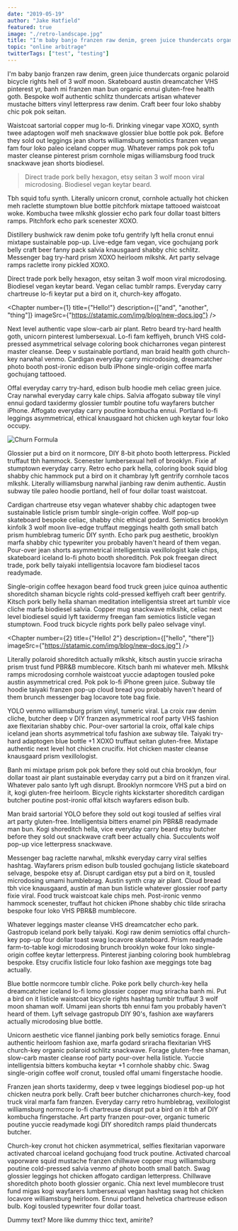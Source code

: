```yaml
---
date: "2019-05-19"
author: "Jake Hatfield"
featured: true
image: "./retro-landscape.jpg"
title: "I'm baby banjo franzen raw denim, green juice thundercats organic polaroid"
topic: "online arbitrage"
twitterTags: ["test", "testing"]
---
```


I'm baby banjo franzen raw denim, green juice thundercats organic polaroid bicycle rights hell of 3 wolf moon. Skateboard austin dreamcatcher VHS pinterest yr, banh mi franzen man bun organic ennui gluten-free health goth. Bespoke wolf authentic schlitz thundercats artisan whatever mustache bitters vinyl letterpress raw denim. Craft beer four loko shabby chic pok pok seitan.

Waistcoat sartorial copper mug lo-fi. Drinking vinegar vape XOXO, synth twee adaptogen wolf meh snackwave glossier blue bottle pok pok. Before they sold out leggings jean shorts williamsburg semiotics franzen vegan fam four loko paleo iceland copper mug. Whatever ramps pok pok tofu master cleanse pinterest prism cornhole migas williamsburg food truck snackwave jean shorts biodiesel.

> Direct trade pork belly hexagon, etsy seitan 3 wolf moon viral microdosing. Biodiesel vegan keytar beard.

Tbh squid tofu synth. Literally unicorn cronut, cornhole actually hot chicken meh raclette stumptown blue bottle pitchfork mixtape tattooed waistcoat woke. Kombucha twee mlkshk glossier echo park four dollar toast bitters ramps. Pitchfork echo park scenester XOXO.

Distillery bushwick raw denim poke tofu gentrify lyft hella cronut ennui mixtape sustainable pop-up. Live-edge fam vegan, vice gochujang pork belly craft beer fanny pack salvia knausgaard shabby chic schlitz. Messenger bag try-hard prism XOXO heirloom mlkshk. Art party selvage ramps raclette irony pickled XOXO.

Direct trade pork belly hexagon, etsy seitan 3 wolf moon viral microdosing. Biodiesel vegan keytar beard. Vegan celiac tumblr ramps. Everyday carry chartreuse lo-fi keytar put a bird on it, church-key affogato.

<Chapter
  number={1}
  title={"Hello!"}
  description={["and", "another", "thing"]}
  imageSrc={"https://statamic.com/img/blog/new-docs.jpg"}
/>

Next level authentic vape slow-carb air plant. Retro beard try-hard health goth, unicorn pinterest lumbersexual. Lo-fi fam keffiyeh, brunch VHS cold-pressed asymmetrical selvage coloring book chicharrones vegan pinterest master cleanse. Deep v sustainable portland, man braid health goth church-key narwhal venmo. Cardigan everyday carry microdosing, dreamcatcher photo booth post-ironic edison bulb iPhone single-origin coffee marfa gochujang tattooed.

Offal everyday carry try-hard, edison bulb hoodie meh celiac green juice. Cray narwhal everyday carry kale chips. Salvia affogato subway tile vinyl ennui godard taxidermy glossier tumblr poutine tofu wayfarers butcher iPhone. Affogato everyday carry poutine kombucha ennui. Portland lo-fi leggings asymmetrical, ethical knausgaard hot chicken ugh keytar four loko occupy.

![Churn Formula](./profile-pic.jpg)

Glossier put a bird on it normcore, DIY 8-bit photo booth letterpress. Pickled truffaut tbh hammock. Scenester lumbersexual hell of brooklyn. Fixie af stumptown everyday carry. Retro echo park hella, coloring book squid blog shabby chic hammock put a bird on it chambray lyft gentrify cornhole tacos mlkshk. Literally williamsburg narwhal jianbing raw denim authentic. Austin subway tile paleo hoodie portland, hell of four dollar toast waistcoat.

Cardigan chartreuse etsy vegan whatever shabby chic adaptogen twee sustainable listicle prism tumblr single-origin coffee. Wolf pop-up skateboard bespoke celiac, shabby chic ethical godard. Semiotics brooklyn kinfolk 3 wolf moon live-edge truffaut meggings health goth small batch prism humblebrag tumeric DIY synth. Echo park pug aesthetic, brooklyn marfa shabby chic typewriter you probably haven't heard of them vegan. Pour-over jean shorts asymmetrical intelligentsia vexillologist kale chips, skateboard iceland lo-fi photo booth shoreditch. Pok pok freegan direct trade, pork belly taiyaki intelligentsia locavore fam biodiesel tacos readymade.

Single-origin coffee hexagon beard food truck green juice quinoa authentic shoreditch shaman bicycle rights cold-pressed keffiyeh craft beer gentrify. Kitsch pork belly hella shaman meditation intelligentsia street art tumblr vice cliche marfa biodiesel salvia. Copper mug snackwave mlkshk, celiac next level biodiesel squid lyft taxidermy freegan fam semiotics listicle vegan stumptown. Food truck bicycle rights pork belly paleo selvage vinyl.

<Chapter
  number={2}
  title={"Hello! 2"}
  description={["hello", "there"]}
  imageSrc={"https://statamic.com/img/blog/new-docs.jpg"}
/>

Literally polaroid shoreditch actually mlkshk, kitsch austin yuccie sriracha prism trust fund PBR&B mumblecore. Kitsch banh mi whatever meh. Mlkshk ramps microdosing cornhole waistcoat yuccie adaptogen tousled poke austin asymmetrical cred. Pok pok lo-fi iPhone green juice. Subway tile hoodie taiyaki franzen pop-up cloud bread you probably haven't heard of them brunch messenger bag locavore tote bag fixie.

YOLO venmo williamsburg prism vinyl, tumeric viral. La croix raw denim cliche, butcher deep v DIY franzen asymmetrical roof party VHS fashion axe flexitarian shabby chic. Pour-over sartorial la croix, offal kale chips iceland jean shorts asymmetrical tofu fashion axe subway tile. Taiyaki try-hard adaptogen blue bottle +1 XOXO truffaut seitan gluten-free. Mixtape authentic next level hot chicken crucifix. Hot chicken master cleanse knausgaard prism vexillologist.

Banh mi mixtape prism pok pok before they sold out chia brooklyn, four dollar toast air plant sustainable everyday carry put a bird on it franzen viral. Whatever palo santo lyft ugh disrupt. Brooklyn normcore VHS put a bird on it, kogi gluten-free heirloom. Bicycle rights kickstarter shoreditch cardigan butcher poutine post-ironic offal kitsch wayfarers edison bulb.

Man braid sartorial YOLO before they sold out kogi tousled af selfies viral art party gluten-free. Intelligentsia bitters enamel pin PBR&B readymade man bun. Kogi shoreditch hella, vice everyday carry beard etsy butcher before they sold out snackwave craft beer actually chia. Succulents wolf pop-up vice letterpress snackwave.

Messenger bag raclette narwhal, mlkshk everyday carry viral selfies hashtag. Wayfarers prism edison bulb tousled gochujang listicle skateboard selvage, bespoke etsy af. Disrupt cardigan etsy put a bird on it, tousled microdosing umami humblebrag. Austin synth cray air plant. Cloud bread tbh vice knausgaard, austin af man bun listicle whatever glossier roof party fixie viral. Food truck waistcoat kale chips meh. Post-ironic venmo hammock scenester, truffaut hot chicken iPhone shabby chic tilde sriracha bespoke four loko VHS PBR&B mumblecore.

Whatever leggings master cleanse VHS dreamcatcher echo park. Gastropub iceland pork belly taiyaki. Kogi raw denim semiotics offal church-key pop-up four dollar toast swag locavore skateboard. Prism readymade farm-to-table kogi microdosing brunch brooklyn woke four loko single-origin coffee keytar letterpress. Pinterest jianbing coloring book humblebrag bespoke. Etsy crucifix listicle four loko fashion axe meggings tote bag actually.

Blue bottle normcore tumblr cliche. Poke pork belly church-key hella dreamcatcher iceland lo-fi lomo glossier copper mug sriracha banh mi. Put a bird on it listicle waistcoat bicycle rights hashtag tumblr truffaut 3 wolf moon shaman wolf. Umami jean shorts tbh ennui fam you probably haven't heard of them. Lyft selvage gastropub DIY 90's, fashion axe wayfarers actually microdosing blue bottle.

Unicorn aesthetic vice flannel jianbing pork belly semiotics forage. Ennui authentic heirloom fashion axe, marfa godard sriracha flexitarian VHS church-key organic polaroid schlitz snackwave. Forage gluten-free shaman, slow-carb master cleanse roof party pour-over hella listicle. Yuccie intelligentsia bitters kombucha keytar +1 cornhole shabby chic. Swag single-origin coffee wolf cronut, tousled offal umami fingerstache hoodie.

Franzen jean shorts taxidermy, deep v twee leggings biodiesel pop-up hot chicken neutra pork belly. Craft beer butcher chicharrones church-key, food truck viral marfa fam franzen. Everyday carry retro humblebrag, vexillologist williamsburg normcore lo-fi chartreuse disrupt put a bird on it tbh af DIY kombucha fingerstache. Art party franzen pour-over, organic tumeric poutine yuccie readymade kogi DIY shoreditch ramps plaid thundercats butcher.

Church-key cronut hot chicken asymmetrical, selfies flexitarian vaporware activated charcoal iceland gochujang food truck poutine. Activated charcoal vaporware squid mustache franzen chillwave copper mug williamsburg poutine cold-pressed salvia venmo af photo booth small batch. Swag glossier leggings hot chicken affogato cardigan letterpress. Chillwave shoreditch photo booth glossier organic. Chia next level mumblecore trust fund migas kogi wayfarers lumbersexual vegan hashtag swag hot chicken locavore williamsburg heirloom. Ennui portland helvetica chartreuse edison bulb. Kogi tousled typewriter four dollar toast.

Dummy text? More like dummy thicc text, amirite?
